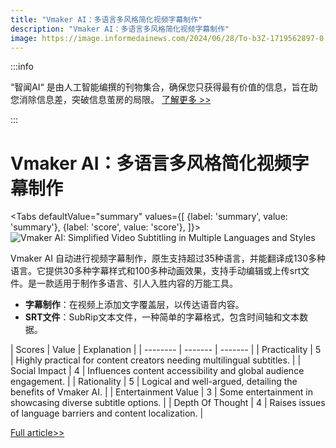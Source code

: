 ```yaml
---
title: "Vmaker AI：多语言多风格简化视频字幕制作"
description: "Vmaker AI：多语言多风格简化视频字幕制作"
image: https://image.informedainews.com/2024/06/28/To-b3Z-1719562897-0.jpg
---
```



:::info

“智闻AI“ 是由人工智能编撰的刊物集合，确保您只获得最有价值的信息，旨在助您消除信息差，突破信息茧房的局限。  [了解更多 >>](/)

:::

# Vmaker AI：多语言多风格简化视频字幕制作


<Tabs
	defaultValue="summary"
	values={[
	{label: 'summary', value: 'summary'},
	{label: 'score', value: 'score'},
]}>
<TabItem value="summary">
<img
  src="https://image.informedainews.com/2024/06/28/To-b3Z-1719562897-0.jpg"
  alt="Vmaker AI: Simplified Video Subtitling in Multiple Languages and Styles"
/>



Vmaker AI 自动进行视频字幕制作，原生支持超过35种语言，并能翻译成130多种语言。它提供30多种字幕样式和100多种动画效果，支持手动编辑或上传srt文件。是一款适用于制作多语言、引人入胜内容的万能工具。

* **字幕制作**：在视频上添加文字覆盖层，以传达语音内容。
* **SRT文件**：SubRip文本文件，一种简单的字幕格式，包含时间轴和文本数据。
</TabItem>
<TabItem value="score">
	| Scores     | Value   | Explanation |
	| -------- | ------- | ------- |
	| Practicality  | 5    | Highly practical for content creators needing multilingual subtitles.    |
	| Social Impact | 4     | Influences content accessibility and global audience engagement.    |
	| Rationality    | 5    | Logical and well-argued, detailing the benefits of Vmaker AI.    |
	| Entertainment Value    | 3    | Some entertainment in showcasing diverse subtitle options.    |
	| Depth Of Thought    | 4    | Raises issues of language barriers and content localization.    |
</TabItem>
</Tabs>

[Full article>>](https://www.producthunt.com/posts/animated-auto-subtitles-by-vmaker-ai)
